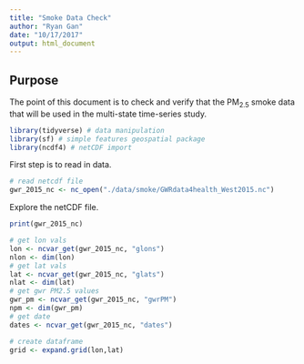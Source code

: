 ```yaml
---
title: "Smoke Data Check"
author: "Ryan Gan"
date: "10/17/2017"
output: html_document
---
```

## Purpose

The point of this document is to check and verify that the PM~2.5~ smoke data that will be used in the multi-state time-series study.

```r
library(tidyverse) # data manipulation 
library(sf) # simple features geospatial package
library(ncdf4) # netCDF import
```

First step is to read in data.

```r
# read netcdf file
gwr_2015_nc <- nc_open("./data/smoke/GWRdata4health_West2015.nc")
```

Explore the netCDF file.

```r
print(gwr_2015_nc)

# get lon vals
lon <- ncvar_get(gwr_2015_nc, "glons")
nlon <- dim(lon)
# get lat vals
lat <- ncvar_get(gwr_2015_nc, "glats")
nlat <- dim(lat)
# get gwr PM2.5 values
gwr_pm <- ncvar_get(gwr_2015_nc, "gwrPM")
npm <- dim(gwr_pm)
# get date
dates <- ncvar_get(gwr_2015_nc, "dates")

# create dataframe
grid <- expand.grid(lon,lat)

```

